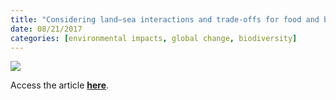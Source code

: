 ```yaml
---
title: "Considering land–sea interactions and trade-offs for food and biodiversity"
date: 08/21/2017
categories: [environmental impacts, global change, biodiversity]
---
```


![](cottrell-et-al2017.png)

Access the article [**here**](https://doi.org/10.1111/gcb.13873).
